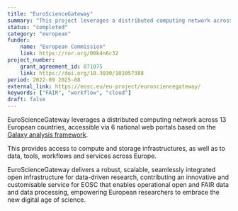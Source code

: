```yaml
---
title: "EuroScienceGateway"
summary: "This project leverages a distributed computing network across 13 European countries, thus facilitating access to compute and storage infrastructures across Europe, as well as to data, tools, workflows, and services. "
status: "completed"
category: "european"
funder:
    name: "European Commission"
    link: https://ror.org/00k4n6c32
project_number:
    grant_agreement_id: 871075
    link: https://doi.org/10.3030/101057388
period: 2022-09 2025-08
external_link: https://eosc.eu/eu-project/eurosciencegateway/
keywords: ["FAIR", "workflow", "cloud"]
draft: false
---
```


EuroScienceGateway leverages a distributed computing network across 13 European countries, accessible via 6 national web portals based on the [Galaxy analysis framework](https://galaxyproject.org/). 

This provides access to compute and storage infrastructures, as well as to data, tools, workflows and services across Europe.

EuroScienceGateway delivers a robust, scalable, seamlessly integrated open infrastructure for data-driven research, contributing an innovative and customisable service for EOSC that enables operational open and FAIR data and data processing, empowering European researchers to embrace the new digital age of science.
